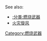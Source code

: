 {{Commons cat|Firebombing}}
{{Catmore}}

See also:
*[[:分类:燃烧武器|:分类:燃烧武器]]
*[[火灾旋风|火灾旋风]]
{{Commonscat|Firebombing}}

[[Category:燃烧武器|Category:燃烧武器]]